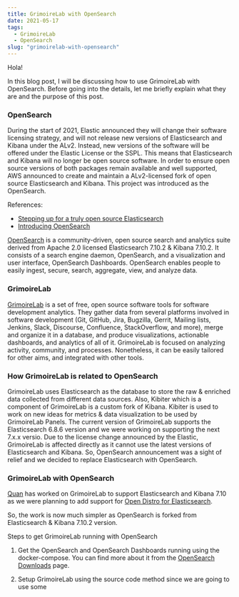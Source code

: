 ```yaml
---
title: GrimoireLab with OpenSearch
date: 2021-05-17
tags: 
  - GrimoireLab
  - OpenSearch
slug: "grimoirelab-with-opensearch"
---
```


Hola!

In this blog post, I will be discussing how to use GrimoireLab with OpenSearch. Before going into the details, let me briefly explain what they are and the purpose of this post.

### OpenSearch

During the start of 2021, Elastic announced they will change their software licensing strategy, and will not release new versions of Elasticsearch and Kibana under the ALv2. Instead, new versions of the software will be offered under the Elastic License or the SSPL. This means that Elasticsearch and Kibana will no longer be open source software. In order to ensure open source versions of both packages remain available and well supported, AWS announced to create and maintain a ALv2-licensed fork of open source Elasticsearch and Kibana. This project was introduced as the OpenSearch.

References:
- [Stepping up for a truly open source Elasticsearch](https://aws.amazon.com/blogs/opensource/stepping-up-for-a-truly-open-source-elasticsearch/)
- [Introducing OpenSearch](https://aws.amazon.com/blogs/opensource/introducing-opensearch/)

[OpenSearch](https://opensearch.net/) is a community-driven, open source search and analytics suite derived from Apache 2.0 licensed Elasticsearch 7.10.2 & Kibana 7.10.2. It consists of a search engine daemon, OpenSearch, and a visualization and user interface, OpenSearch Dashboards. OpenSearch enables people to easily ingest, secure, search, aggregate, view, and analyze data.

### GrimoireLab

[GrimoireLab](https://chaoss.github.io/grimoirelab/) is a set of free, open source software tools for software development analytics. They gather data from several platforms involved in software development (Git, GitHub, Jira, Bugzilla, Gerrit, Mailing lists, Jenkins, Slack, Discourse, Confluence, StackOverflow, and more), merge and organize it in a database, and produce visualizations, actionable dashboards, and analytics of all of it. GrimoireLab is focused on analyzing activity, community, and processes. Nonetheless, it can be easily tailored for other aims, and integrated with other tools.

### How GrimoireLab is related to OpenSearch

GrimoireLab uses Elasticsearch as the database to store the raw & enriched data collected from different data sources. Also, Kibiter which is a component of GrimoireLab is a custom fork of Kibana. Kibiter is used to work on new ideas for metrics & data visualization to be used by GrimoireLab Panels. The current version of GrimoireLab supports the Elasticsearch 6.8.6 version and we were working on supporting the next 7.x.x versio. Due to the license change announced by the Elastic, GrimoireLab is affected directly as it cannot use the latest versions of Elasticsearch and Kibana. So, OpenSearch announcement was a sight of relief and we decided to replace Elasticsearch with OpenSearch.

### GrimoireLab with OpenSearch

[Quan](https://github.com/zhquan/) has worked on GrimoireLab to support Elasticsearch and Kibana 7.10 as we were planning to add support for [Open Distro for Elasticsearch](https://opendistro.github.io/for-elasticsearch/).

So, the work is now much simpler as OpenSearch is forked from Elasticsearch & Kibana 7.10.2 version.

Steps to get GrimoireLab running with OpenSearch

1. Get the OpenSearch and OpenSearch Dashboards running using the docker-compose. You can find more about it from the [OpenSearch Downloads](https://opensearch.net/downloads.html) page.

2. Setup GrimoireLab using the source code method since we are going to use some 